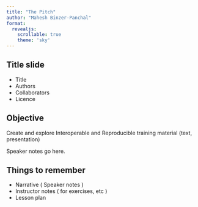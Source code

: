 ```yaml
---
title: "The Pitch"
author: "Mahesh Binzer-Panchal"
format:
  revealjs:
    scrollable: true
    theme: 'sky'
---
```


## Title slide

- Title
- Authors
- Collaborators
- Licence

## Objective

Create and explore Interoperable and Reproducible training material (text, presentation)

::: {.notes}
Speaker notes go here.
:::

## Things to remember

- Narrative ( Speaker notes )
- Instructor notes ( for exercises, etc )
- Lesson plan
